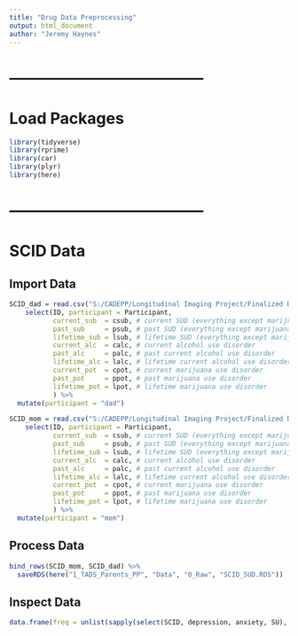 ```yaml
---
title: "Drug Data Preprocessing"
output: html_document
author: "Jeremy Haynes"
---
```




# --------------------------------------
# Load Packages
```r
library(tidyverse)
library(rprime)
library(car)
library(plyr)
library(here)
```



# --------------------------------------
# SCID Data
## Import Data
```r
SCID_dad = read.csv("S:/CADEPP/Longitudinal Imaging Project/Finalized Datasets Spring 2022/Finalized Scored Data/T1/Interviews/SCID/Dad/5.23.2022_DadSCIDT1_diagnosesandsymptoms.csv") %>%
    select(ID, participant = Participant,
           current_sub  = csub, # current SUD (everything except marijuana and alcohol)
           past_sub     = psub, # past SUD (everything except marijuana and alcohol)
           lifetime_sub = lsub, # lifetime SUD (everything except marijuana and alcohol)
           current_alc  = calc, # current alcohol use disorder
           past_alc     = palc, # past current alcohol use disorder
           lifetime_alc = lalc, # lifetime current alcohol use disorder
           current_pot  = cpot, # current marijuana use disorder
           past_pot     = ppot, # past marijuana use disorder
           lifetime_pot = lpot, # lifetime marijuana use disorder
           ) %>% 
  mutate(participant = "dad")

SCID_mom = read.csv("S:/CADEPP/Longitudinal Imaging Project/Finalized Datasets Spring 2022/Finalized Scored Data/T1/Interviews/SCID/Mom/5.23.2022_MomSCIDT1_diagnosesandsymptoms.csv") %>% 
    select(ID, participant = Participant,
           current_sub  = csub, # current SUD (everything except marijuana and alcohol)
           past_sub     = psub, # past SUD (everything except marijuana and alcohol)
           lifetime_sub = lsub, # lifetime SUD (everything except marijuana and alcohol)
           current_alc  = calc, # current alcohol use disorder
           past_alc     = palc, # past current alcohol use disorder
           lifetime_alc = lalc, # lifetime current alcohol use disorder
           current_pot  = cpot, # current marijuana use disorder
           past_pot     = ppot, # past marijuana use disorder
           lifetime_pot = lpot, # lifetime marijuana use disorder
           ) %>% 
  mutate(participant = "mom")
```



## Process Data
```r
bind_rows(SCID_mom, SCID_dad) %>%
  saveRDS(here("1_TADS_Parents_PP", "Data", "0_Raw", "SCID_SUD.RDS"))
```



## Inspect Data
```r
data.frame(freq = unlist(sapply(select(SCID, depression, anxiety, SU), table)))
```










